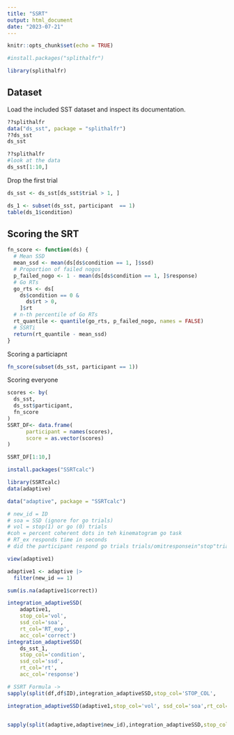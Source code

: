 ```yaml
---
title: "SSRT"
output: html_document
date: "2023-07-21"
---
```


```r
knitr::opts_chunk$set(echo = TRUE)
```

```r
#install.packages("splithalfr")

library(splithalfr)
```

## Dataset
Load the included SST dataset and inspect its documentation.

```r


??splithalfr
data("ds_sst", package = "splithalfr")
??ds_sst
ds_sst

??splithalfr
#look at the data
ds_sst[1:10,]
```

Drop the first trial
```r
ds_sst <- ds_sst[ds_sst$trial > 1, ]

ds_1 <- subset(ds_sst, participant  == 1)
table(ds_1$condition)
```

## Scoring the SRT
```r
fn_score <- function(ds) { 
  # Mean SSD
  mean_ssd <- mean(ds[ds$condition == 1, ]$ssd)
  # Proportion of failed nogos
  p_failed_nogo <- 1 - mean(ds[ds$condition == 1, ]$response)
  # Go RTs
  go_rts <- ds[
    ds$condition == 0 &
      ds$rt > 0,
    ]$rt
  # n-th percentile of Go RTs
  rt_quantile <- quantile(go_rts, p_failed_nogo, names = FALSE)
  # SSRTi
  return(rt_quantile - mean_ssd)
}
```

Scoring a particiapnt 
```r
fn_score(subset(ds_sst, participant == 1))
```

Scoring everyone
```r
scores <- by(
  ds_sst,
  ds_sst$participant,
  fn_score
)
SSRT_DF<- data.frame(
      participant = names(scores),
      score = as.vector(scores)
)

SSRT_DF[1:10,]
```


```r
install.packages("SSRTcalc")

library(SSRTcalc)
data(adaptive)

data("adaptive", package = "SSRTcalc")

# new_id = ID
# soa = SSD (ignore for go trials)
# vol = stop(1) or go (0) trials
#coh = percent coherent dots in teh kinematogram go task
# RT_ex responds time in seconds
# did the participant respond go trials trials/omitresponsein"stop"trials(1)ornot(0)?

view(adaptive1)

adaptive1 <- adaptive |>
  filter(new_id == 1)

sum(is.na(adaptive1$correct))

integration_adaptiveSSD(
    adaptive1,
    stop_col='vol', 
    ssd_col='soa',
    rt_col='RT_exp',
    acc_col='correct')
integration_adaptiveSSD(
    ds_sst_1,
    stop_col='condition',          
    ssd_col='ssd',
    rt_col='rt',
    acc_col='response')

# SSRT Formula ->    
sapply(split(df,df$ID),integration_adaptiveSSD,stop_col='STOP_COL',          ssd_col='SSD_COL',rt_col='RT_COL',acc_col='CORRECT')

integration_adaptiveSSD(adaptive1,stop_col='vol', ssd_col='soa',rt_col='RT_exp',acc_col='correct')


sapply(split(adaptive,adaptive$new_id),integration_adaptiveSSD,stop_col='vol', ssd_col='soa',rt_col='RT_exp',acc_col='correct')



```





